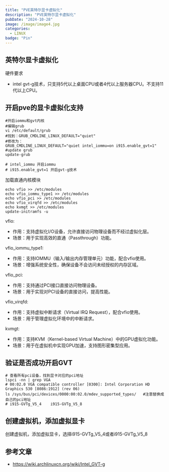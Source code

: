 ```yaml
---
title: "PVE英特尔显卡虚拟化"
description: "PVE英特尔显卡虚拟化"
pubDate: "2024-10-28"
image: /image/image4.jpg
categories:
  - LINUX
badge: "Pin"
---
```


## 英特尔显卡虚拟化
硬件要求
* intel gvt-g技术，只支持5代以上桌面CPU或者4代以上服务器CPU。不支持11代以上CPU。


## 开启pve的显卡虚拟化支持

```shell
#开启iommu和gvt内核 
#编辑grub
vi /etc/default/grub
#找到：GRUB_CMDLINE_LINUX_DEFAULT="quiet"
#修改为：
GRUB_CMDLINE_LINUX_DEFAULT="quiet intel_iommu=on i915.enable_gvt=1"
#update grub
update-grub

# intel_iommu 开启iommu
# i915.enable_gvt=1 开启gvt-g技术
```
加载直通内核模块
```shell
echo vfio >> /etc/modules
echo vfio_iommu_type1 >> /etc/modules
echo vfio_pci >> /etc/modules
echo vfio_virqfd >> /etc/modules
echo kvmgt >> /etc/modules
update-initramfs -u 

```
vfio:
- 作用：支持虚拟化I/O设备，允许直接访问物理设备而不经过虚拟化层。
- 场景：用于实现高效的直通（Passthrough）功能。

vfio_iommu_type1:
- 作用：支持IOMMU（输入/输出内存管理单元）功能，配合vfio使用。
- 场景：增强系统安全性，确保设备不会访问未经授权的内存区域。

vfio_pci:
- 作用：支持通过PCI接口直接访问物理设备。
- 场景：用于实现对PCI设备的直接访问，提高性能。

vfio_virqfd:
- 作用：支持虚拟中断请求（Virtual IRQ Request），配合vfio使用。
- 场景：用于管理虚拟化环境中的中断请求。

kvmgt:
- 作用：支持KVM（Kernel-based Virtual Machine）中的GPU虚拟化功能。
- 场景：用于在虚拟机中实现GPU加速，支持图形密集型应用。

## 验证是否成功开启GVT
```shell
# 查看所有pci设备，找到显卡对应的pci地址
lspci -nn | grep VGA
# 00:02.0 VGA compatible controller [0300]: Intel Corporation HD Graphics 530 [8086:1912] (rev 06)
ls /sys/bus/pci/devices/0000:00:02.0/mdev_supported_types/   #注意替换成自己的pci地址
# i915-GVTg_V5_4	i915-GVTg_V5_8
```
## 创建虚拟机，添加虚拟显卡
创建虚拟机，添加虚拟显卡，选择i915-GVTg_V5_4或者i915-GVTg_V5_8


## 参考文章
* https://wiki.archlinuxcn.org/wiki/Intel_GVT-g